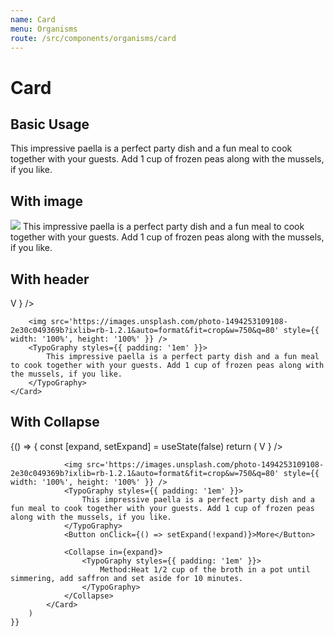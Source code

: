 ```yaml
---
name: Card
menu: Organisms
route: /src/components/organisms/card
---
```



# Card

<Props of={Card} />


## Basic Usage

<Playground>
    <Card>
        <TypoGraphy styles={{ padding: '1em' }}>
            This impressive paella is a perfect party dish and a fun meal to cook together with your guests. Add 1 cup of frozen peas along with the mussels, if you like.
        </TypoGraphy>
    </Card>
</Playground>

## With image

<Playground>
    <Card>
        <img src='https://images.unsplash.com/photo-1494253109108-2e30c049369b?ixlib=rb-1.2.1&auto=format&fit=crop&w=750&q=80' style={{width: '100%', height: '100%'}} />
        <TypoGraphy styles={{ padding: '1em'}}>
            This impressive paella is a perfect party dish and a fun meal to cook together with your guests. Add 1 cup of frozen peas along with the mussels, if you like.
        </TypoGraphy>
    </Card>
</Playground>

## With header

<Playground>
    <Card>
        <CardHeader title="My Long Title" subtitle="Sub-Title Location" 
            avatar= {
                <Avatar>V</Avatar>
            }
        />
        
        <img src='https://images.unsplash.com/photo-1494253109108-2e30c049369b?ixlib=rb-1.2.1&auto=format&fit=crop&w=750&q=80' style={{ width: '100%', height: '100%' }} />
        <TypoGraphy styles={{ padding: '1em' }}>
            This impressive paella is a perfect party dish and a fun meal to cook together with your guests. Add 1 cup of frozen peas along with the mussels, if you like.
        </TypoGraphy>
    </Card>
</Playground>

## With Collapse

<Playground>
    {() => {
        const [expand, setExpand] = useState(false)
        return (
            <Card>
                <CardHeader title="My Long Title" subtitle="Sub-Title Location" 
                    avatar= {
                        <Avatar>V</Avatar>
                    }
                />
                
                <img src='https://images.unsplash.com/photo-1494253109108-2e30c049369b?ixlib=rb-1.2.1&auto=format&fit=crop&w=750&q=80' style={{ width: '100%', height: '100%' }} />
                <TypoGraphy styles={{ padding: '1em' }}>
                    This impressive paella is a perfect party dish and a fun meal to cook together with your guests. Add 1 cup of frozen peas along with the mussels, if you like.
                </TypoGraphy>
                <Button onClick={() => setExpand(!expand)}>More</Button>
                
                <Collapse in={expand}>
                    <TypoGraphy styles={{ padding: '1em' }}>
                        Method:Heat 1/2 cup of the broth in a pot until simmering, add saffron and set aside for 10 minutes.
                    </TypoGraphy>
                </Collapse>
            </Card>
        )
    }}
</Playground>